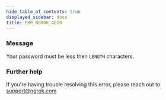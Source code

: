 ```yaml
---
hide_table_of_contents: true
displayed_sidebar: docs
title: ERR_NGROK_4020
---
```


### Message

Your password must be less then `LENGTH` characters.

### Further help

If you're having trouble resolving this error, please reach out to [support@ngrok.com](mailto:support@ngrok.com?subject=Help%20with%20ERR_NGROK_4020)
